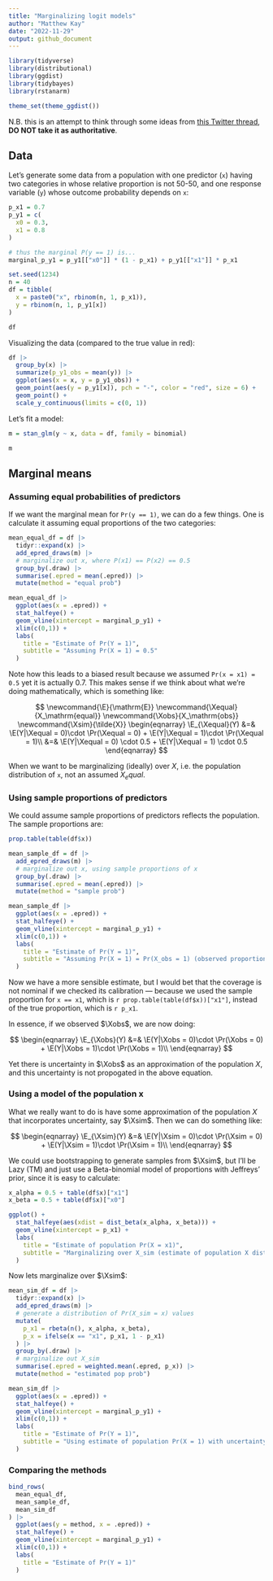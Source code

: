 ```yaml
---
title: "Marginalizing logit models"
author: "Matthew Kay"
date: "2022-11-29"
output: github_document
---
```



```r
library(tidyverse)
library(distributional)
library(ggdist)
library(tidybayes)
library(rstanarm)

theme_set(theme_ggdist())
```

N.B. this is an attempt to think through some ideas from [this Twitter thread](https://twitter.com/adamjnafa/status/1597504851420024832), **DO NOT take it as authoritative**.

## Data

Let's generate some data from a population with one predictor (`x`) having two categories in
whose relative proportion is not 50-50, and one response variable (`y`) whose
outcome probability depends on `x`:

```r
p_x1 = 0.7
p_y1 = c(
  x0 = 0.3,
  x1 = 0.8
)

# thus the marginal P(y == 1) is...
marginal_p_y1 = p_y1[["x0"]] * (1 - p_x1) + p_y1[["x1"]] * p_x1

set.seed(1234)
n = 40
df = tibble(
  x = paste0("x", rbinom(n, 1, p_x1)),
  y = rbinom(n, 1, p_y1[x])
)

df
```

Visualizing the data (compared to the true value in red):

```r
df |>
  group_by(x) |>
  summarize(p_y1_obs = mean(y)) |>
  ggplot(aes(x = x, y = p_y1_obs)) +
  geom_point(aes(y = p_y1[x]), pch = "-", color = "red", size = 6) +
  geom_point() +
  scale_y_continuous(limits = c(0, 1))
```

Let's fit a model:

```r
m = stan_glm(y ~ x, data = df, family = binomial)
```


```r
m
```

## Marginal means

### Assuming equal probabilities of predictors

If we want the marginal mean for `Pr(y == 1)`, we can do a few things. One is
calculate it assuming equal proportions of the two categories:

```r
mean_equal_df = df |>
  tidyr::expand(x) |>
  add_epred_draws(m) |>
  # marginalize out x, where P(x1) == P(x2) == 0.5
  group_by(.draw) |>
  summarise(.epred = mean(.epred)) |>
  mutate(method = "equal prob")

mean_equal_df |>
  ggplot(aes(x = .epred)) +
  stat_halfeye() +
  geom_vline(xintercept = marginal_p_y1) +
  xlim(c(0,1)) +
  labs(
    title = "Estimate of Pr(Y = 1)",
    subtitle = "Assuming Pr(X = 1) = 0.5"
  )
```

Note how this leads to a biased result because we assumed `Pr(x = x1) = 0.5` yet it 
is actually 0.7. This makes sense if we think about what we're doing mathematically,
which is something like:

$$
\newcommand{\E}{\mathrm{E}}
\newcommand{\Xequal}{X_\mathrm{equal}}
\newcommand{\Xobs}{X_\mathrm{obs}}
\newcommand{\Xsim}{\tilde{X}}
\begin{eqnarray}
\E_{\Xequal}(Y) &=& \E(Y|\Xequal = 0)\cdot \Pr(\Xequal = 0) + \E(Y|\Xequal = 1)\cdot \Pr(\Xequal = 1)\\
&=& \E(Y|\Xequal = 0) \cdot 0.5 + \E(Y|\Xequal = 1) \cdot 0.5
\end{eqnarray}
$$

When we want to be marginalizing (ideally) over $X$, i.e. the population distribution of `x`, not
an assumed $X_equal$.

### Using sample proportions of predictors

We could assume sample proportions of predictors reflects the population. The sample
proportions are:

```r
prop.table(table(df$x))
```

```r
mean_sample_df = df |>
  add_epred_draws(m) |>
  # marginalize out x, using sample proportions of x
  group_by(.draw) |>
  summarise(.epred = mean(.epred)) |>
  mutate(method = "sample prob")

mean_sample_df |>
  ggplot(aes(x = .epred)) +
  stat_halfeye() +
  geom_vline(xintercept = marginal_p_y1) +
  xlim(c(0,1)) +
  labs(
    title = "Estimate of Pr(Y = 1)",
    subtitle = "Assuming Pr(X = 1) = Pr(X_obs = 1) (observed proportion in sample)"
  )
```

Now we have a more sensible estimate, but I would bet that the coverage is not
nominal if we checked its calibration --- because we used the sample proportion for
`x == x1`, which is `r prop.table(table(df$x))["x1"]`, instead of the true proportion,
which is `r p_x1`. 

In essence, if we observed $\Xobs$, we are now doing:

$$
\begin{eqnarray}
\E_{\Xobs}(Y) &=& \E(Y|\Xobs = 0)\cdot \Pr(\Xobs = 0) + \E(Y|\Xobs = 1)\cdot \Pr(\Xobs = 1)\\
\end{eqnarray}
$$

Yet there is uncertainty in $\Xobs$ as an approximation of the population $X$, and
this uncertainty is not propogated in the above equation.

### Using a model of the population x

What we really want to do is have some approximation of the population $X$ that
incorporates uncertainty, say $\Xsim$. Then we can do something like:

$$
\begin{eqnarray}
\E_{\Xsim}(Y) &=& \E(Y|\Xsim = 0)\cdot \Pr(\Xsim = 0) + \E(Y|\Xsim = 1)\cdot \Pr(\Xsim = 1)\\
\end{eqnarray}
$$

We could use bootstrapping to generate samples from $\Xsim$, but I'll be Lazy (TM) and
just use a Beta-binomial model of proportions with Jeffreys' prior, since it is
easy to calculate:

```r
x_alpha = 0.5 + table(df$x)["x1"]
x_beta = 0.5 + table(df$x)["x0"]

ggplot() +
  stat_halfeye(aes(xdist = dist_beta(x_alpha, x_beta))) +
  geom_vline(xintercept = p_x1) +
  labs(
    title = "Estimate of population Pr(X = x1)",
    subtitle = "Marginalizing over X_sim (estimate of population X distribution)"
  )
```

Now lets marginalize over $\Xsim$:


```r
mean_sim_df = df |>
  tidyr::expand(x) |>
  add_epred_draws(m) |>
  # generate a distribution of Pr(X_sim = x) values
  mutate(
    p_x1 = rbeta(n(), x_alpha, x_beta),
    p_x = ifelse(x == "x1", p_x1, 1 - p_x1)
  ) |>
  group_by(.draw) |>
  # marginalize out X_sim
  summarise(.epred = weighted.mean(.epred, p_x)) |>
  mutate(method = "estimated pop prob")

mean_sim_df |>
  ggplot(aes(x = .epred)) +
  stat_halfeye() +
  geom_vline(xintercept = marginal_p_y1) +
  xlim(c(0,1)) +
  labs(
    title = "Estimate of Pr(Y = 1)",
    subtitle = "Using estimate of population Pr(X = 1) with uncertainty"
  )
```

### Comparing the methods

```r
bind_rows(
  mean_equal_df,
  mean_sample_df,
  mean_sim_df
) |>
  ggplot(aes(y = method, x = .epred)) +
  stat_halfeye() +
  geom_vline(xintercept = marginal_p_y1) +
  xlim(c(0,1)) +
  labs(
    title = "Estimate of Pr(Y = 1)"
  )
```

